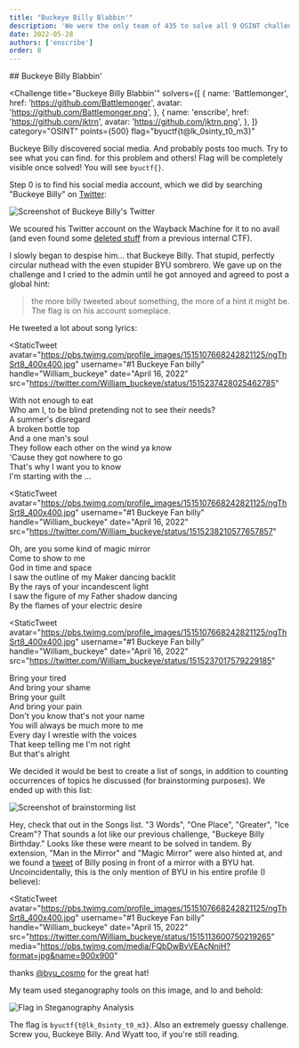 ```yaml
---
title: "Buckeye Billy Blabbin'"
description: 'We were the only team of 435 to solve all 9 OSINT challenges from BYUCTF 2022. This was the process that led us to victory.'
date: 2022-05-28
authors: ['enscribe']
order: 8
---
```



<div class="invisible h-0! [&+*]:mt-0 [&+*_*]:mt-0">
## Buckeye Billy Blabbin'
</div>

<Challenge
  title="Buckeye Billy Blabbin'"
  solvers={[
    {
      name: 'Battlemonger',
      href: 'https://github.com/Battlemonger',
      avatar: 'https://github.com/Battlemonger.png',
    },
    {
      name: 'enscribe',
      href: 'https://github.com/jktrn',
      avatar: 'https://github.com/jktrn.png',
    },
  ]}
  category="OSINT"
  points={500}
  flag="byuctf{t@lk_0sinty_t0_m3}"
>
  Buckeye Billy discovered social media. And probably posts too much. Try to see
  what you can find. for this problem and others! Flag will be completely
  visible once solved! You will see `byuctf{}`.
</Challenge>

Step 0 is to find his social media account, which we did by searching "Buckeye Billy" on [Twitter](https://twitter.com/William_buckeye):

![Screenshot of Buckeye Billy's Twitter](assets/blabbin1.png)

We scoured his Twitter account on the Wayback Machine for it to no avail (and even found some [deleted stuff](https://web.archive.org/web/20220415232856/https://twitter.com/William_buckeye/status/1515109844771999745) from a previous internal CTF).

I slowly began to despise him... that Buckeye Billy. That stupid, perfectly circular nuthead with the even stupider BYU sombrero. We gave up on the challenge and I cried to the admin until he got annoyed and agreed to post a global hint:

> the more billy tweeted about something, the more of a hint it might be. The flag is on his account someplace.

He tweeted a lot about song lyrics:

<StaticTweet
  avatar="https://pbs.twimg.com/profile_images/1515107668242821125/ngThSrt8_400x400.jpg"
  username="#1 Buckeye Fan billy"
  handle="William_buckeye"
  date="April 16, 2022"
  src="https://twitter.com/William_buckeye/status/1515237428025462785"
>
  With not enough to eat  
  Who am I, to be blind pretending not to see their needs?  
  A summer's disregard  
  A broken bottle top  
  And a one man's soul  
  They follow each other on the wind ya know  
  'Cause they got nowhere to go  
  That's why I want you to know  
  I'm starting with the ...
</StaticTweet>

<StaticTweet
  avatar="https://pbs.twimg.com/profile_images/1515107668242821125/ngThSrt8_400x400.jpg"
  username="#1 Buckeye Fan billy"
  handle="William_buckeye"
  date="April 16, 2022"
  src="https://twitter.com/William_buckeye/status/1515238210577657857"
>
  Oh, are you some kind of magic mirror  
  Come to show to me  
  God in time and space  
  I saw the outline of my Maker dancing backlit  
  By the rays of your incandescent light  
  I saw the figure of my Father shadow dancing  
  By the flames of your electric desire
</StaticTweet>

<StaticTweet
  avatar="https://pbs.twimg.com/profile_images/1515107668242821125/ngThSrt8_400x400.jpg"
  username="#1 Buckeye Fan billy"
  handle="William_buckeye"
  date="April 16, 2022"
  src="https://twitter.com/William_buckeye/status/1515237017579229185"
>
  Bring your tired  
  And bring your shame  
  Bring your guilt  
  And bring your pain  
  Don't you know that's not your name  
  You will always be much more to me  
  Every day I wrestle with the voices  
  That keep telling me I'm not right  
  But that's alright
</StaticTweet>

We decided it would be best to create a list of songs, in addition to counting occurrences of topics he discussed (for brainstorming purposes). We ended up with this list:

![Screenshot of brainstorming list](assets/blabbin3.png)

Hey, check that out in the Songs list. "3 Words", "One Place", "Greater", "Ice Cream"? That sounds a lot like our previous challenge, "Buckeye Billy Birthday." Looks like these were meant to be solved in tandem. By extension, "Man in the Mirror" and "Magic Mirror" were also hinted at, and we found a [tweet](https://twitter.com/William_buckeye/status/1515113600750219265) of Billy posing in front of a mirror with a BYU hat. Uncoincidentally, this is the only mention of BYU in his entire profile (I believe):

<StaticTweet
  avatar="https://pbs.twimg.com/profile_images/1515107668242821125/ngThSrt8_400x400.jpg"
  username="#1 Buckeye Fan billy"
  handle="William_buckeye"
  date="April 15, 2022"
  src="https://twitter.com/William_buckeye/status/1515113600750219265"
  media="https://pbs.twimg.com/media/FQbDwBvVEAcNniH?format=jpg&name=900x900"
>
  thanks [@byu_cosmo](https://twitter.com/byu_cosmo) for the great hat!
</StaticTweet>

My team used steganography tools on this image, and lo and behold:

![Flag in Steganography Analysis](assets/blabbin5.png)

The flag is `byuctf{t@lk_0sinty_t0_m3}`. Also an extremely guessy challenge. Screw you, Buckeye Billy. And Wyatt too, if you're still reading.
